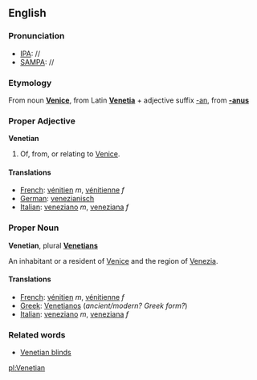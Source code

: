 ==English==

===Pronunciation===
*[[IPA]]: //
*[[SAMPA]]: //

===Etymology===

From noun '''[[Venice]]''', from Latin '''[[Venetia]]''' + adjective suffix [[-an]], from '''[[-anus]]'''

===Proper Adjective===
'''Venetian'''

# Of, from, or relating to [[Venice]].

====Translations====

*[[French]]: [[vénitien]] ''m'', [[vénitienne]] ''f''
*[[German]]: [[venezianisch]]
*[[Italian]]: [[veneziano]] ''m'', [[veneziana]] ''f''

===Proper Noun===
'''Venetian''', plural '''[[Venetians]]'''

An inhabitant or a resident of [[Venice]] and the region of [[Venezia]].

====Translations====

*[[French]]: [[vénitien]] ''m'', [[vénitienne]] ''f''
*[[Greek]]: [[Venetianos]] (''ancient/modern?  Greek form?'')
*[[Italian]]: [[veneziano]] ''m'', [[veneziana]] ''f''

===Related words===
*[[Venetian blinds]]

[[pl:Venetian]]